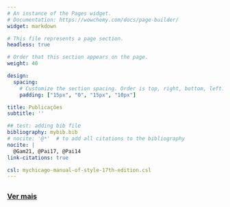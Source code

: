 ```yaml
---
# An instance of the Pages widget.
# Documentation: https://wowchemy.com/docs/page-builder/
widget: markdown

# This file represents a page section.
headless: true

# Order that this section appears on the page.
weight: 40

design:
  spacing:
    # Customize the section spacing. Order is top, right, bottom, left.
    padding: ["15px", "0", "15px", "10px"]

title: Publicações
subtitle: ''

## test: adding bib file
bibliography: mybib.bib
# nocite: '@*'  # to add all citations to the bibliography
nocite: |
  @Gam21, @Pai17, @Pai14
link-citations: true

csl: mychicago-manual-of-style-17th-edition.csl
---
```


<div style="line-height:2;">

::: {#refs}
:::

<div>

### [**Ver mais**](./publications)
